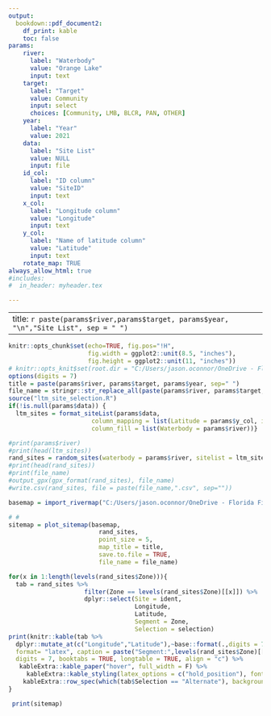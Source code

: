 ```yaml
---
output:
  bookdown::pdf_document2:
    df_print: kable
    toc: false
params:
    river: 
      label: "Waterbody"
      value: "Orange Lake"
      input: text
    target:
      label: "Target"
      value: Community
      input: select
      choices: [Community, LMB, BLCR, PAN, OTHER]
    year:
      label: "Year"
      value: 2021
    data:
      label: "Site List"
      value: NULL
      input: file
    id_col: 
      label: "ID column"
      value: "SiteID"
      input: text
    x_col:
      label: "Longitude column"
      value: "Longitude"
      input: text
    y_col:
      label: "Name of latitude column"
      value: "Latitude"
      input: text
    rotate_map: TRUE
always_allow_html: true
#includes:
#  in_header: myheader.tex

---
```


---
title: `r paste(params$river,params$target, params$year, "\n","Site List", sep = " ")`
---
```r
knitr::opts_chunk$set(echo=TRUE, fig.pos="!H",
                      fig.width = ggplot2::unit(8.5, "inches"),
                      fig.height = ggplot2::unit(11, "inches"))
# knitr::opts_knit$set(root.dir = "C:/Users/jason.oconnor/OneDrive - Florida Fish and Wildlife Conservation/Documents/Projects/Gainesville/LTM/Tools/Site_Selection")
options(digits = 7)
title = paste(params$river, params$target, params$year, sep=" ")
file_name = stringr::str_replace_all(paste(params$river, params$target, params$year, sep="_")," ", "_")
source("ltm_site_selection.R")
if(!is.null(params$data)) {
  ltm_sites = format_siteList(params$data,
                       column_mapping = list(Latitude = params$y_col, ident = params$id_col, Longitude = params$x_col),
                       column_fill = list(Waterbody = params$river))}
```

```r
#print(params$river)
#print(head(ltm_sites))
rand_sites = random_sites(waterbody = params$river, sitelist = ltm_sites)
#print(head(rand_sites))
#print(file_name)
#output_gpx(gpx_format(rand_sites), file_name)
#write.csv(rand_sites, file = paste(file_name,".csv", sep=""))

basemap = import_rivermap("C:/Users/jason.oconnor/OneDrive - Florida Fish and Wildlife Conservation/Documents/Misc/LTM_lakes_new.shp", params$river)

# # 
sitemap = plot_sitemap(basemap,
                         rand_sites,
                         point_size = 5,
                         map_title = title,
                         save.to.file = TRUE,
                         file_name = file_name)
```


```r

for(x in 1:length(levels(rand_sites$Zone))){
  tab = rand_sites %>% 
                     filter(Zone == levels(rand_sites$Zone)[[x]]) %>%
                     dplyr::select(Site = ident, 
                                   Longitude,
                                   Latitude, 
                                   Segment = Zone, 
                                   Selection = selection)
print(knitr::kable(tab %>% 
  dplyr::mutate_at(c("Longitude","Latitude"),~base::format(.,digits = 7)),
  format= "latex", caption = paste("Segment:",levels(rand_sites$Zone)[[x]], sep=" "),
  digits = 7, booktabs = TRUE, longtable = TRUE, align = "c") %>%
   kableExtra::kable_paper("hover", full_width = F) %>% 
     kableExtra::kable_styling(latex_options = c("hold_position"), font_size = 14) %>%
    kableExtra::row_spec(which(tab$Selection == "Alternate"), background = "#ECECEC"))
}
```


```r
 print(sitemap)
```